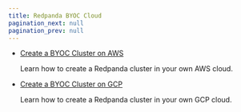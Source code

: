 ```yaml
---
title: Redpanda BYOC Cloud
pagination_next: null
pagination_prev: null
---
```


<head>
    <meta name="title" content="Redpanda BYOC Cloud"/>
    <meta name="description" content="Redpanda BYOC Cloud Deployment"/>
</head>

- [Create a BYOC Cluster on AWS](../../cloud/create-byoc-cluster-aws)

   Learn how to create a Redpanda cluster in your own AWS cloud.

- [Create a BYOC Cluster on GCP](../../cloud/create-byoc-cluster-gcp)

   Learn how to create a Redpanda cluster in your own GCP cloud.